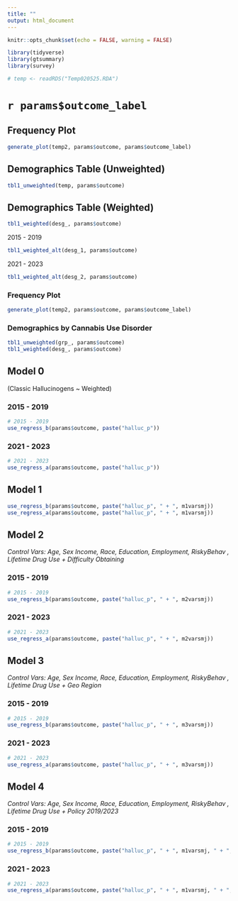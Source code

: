 ```yaml
---
title: ""
output: html_document
---
```


```r
knitr::opts_chunk$set(echo = FALSE, warning = FALSE)

library(tidyverse)
library(gtsummary)
library(survey)

# temp <- readRDS("Temp020525.RDA")
```

# `r params$outcome_label`

## Frequency Plot 

```r
generate_plot(temp2, params$outcome, params$outcome_label)
```

## Demographics Table (Unweighted)

```r
tbl1_unweighted(temp, params$outcome)
```

## Demographics Table (Weighted)

```r
tbl1_weighted(desg_, params$outcome)
```

2015 - 2019

```r
tbl1_weighted_alt(desg_1, params$outcome)
```

2021 - 2023

```r
tbl1_weighted_alt(desg_2, params$outcome)
```


### Frequency Plot 

```r
generate_plot(temp2, params$outcome, params$outcome_label)
```

### Demographics by Cannabis Use Disorder

```r
tbl1_unweighted(grp_, params$outcome)
tbl1_weighted(desg_, params$outcome)
```

## Model 0

(Classic Hallucinogens ~ Weighted)

### 2015 - 2019 
```r
# 2015 - 2019
use_regress_b(params$outcome, paste("halluc_p"))
```

### 2021 - 2023
```r
# 2021 - 2023
use_regress_a(params$outcome, paste("halluc_p"))
```

## Model 1

```r
use_regress_b(params$outcome, paste("halluc_p", " + ", m1varsmj))
use_regress_a(params$outcome, paste("halluc_p", " + ", m1varsmj))
```

## Model 2 

*Control Vars: Age, Sex Income, Race, Education, Employment, RiskyBehav , Lifetime Drug Use + Difficulty Obtaining* 

### 2015 - 2019 
```r
# 2015 - 2019
use_regress_b(params$outcome, paste("halluc_p", " + ", m2varsmj))
```

### 2021 - 2023 
```r
# 2021 - 2023
use_regress_a(params$outcome, paste("halluc_p", " + ", m2varsmj))
```

## Model 3 

*Control Vars: Age, Sex Income, Race, Education, Employment, RiskyBehav , Lifetime Drug Use + Geo Region* 

### 2015 - 2019
```r
# 2015 - 2019
use_regress_b(params$outcome, paste("halluc_p", " + ", m3varsmj))
```

### 2021 - 2023 
```r
# 2021 - 2023
use_regress_a(params$outcome, paste("halluc_p", " + ", m3varsmj))
```

## Model 4

*Control Vars: Age, Sex Income, Race, Education, Employment, RiskyBehav , Lifetime Drug Use + Policy 2019/2023* 

### 2015 - 2019
```r
# 2015 - 2019
use_regress_b(params$outcome, paste("halluc_p", " + ", m1varsmj, " + ", policy19))
```

### 2021 - 2023 
```r
# 2021 - 2023
use_regress_a(params$outcome, paste("halluc_p", " + ", m1varsmj, " + ", policy23))
```
